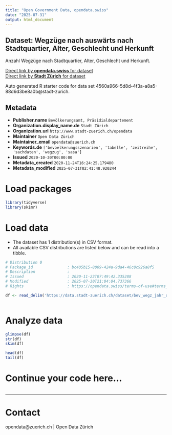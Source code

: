 ```yaml
---
title: "Open Government Data, opendata.swiss"
date: "2025-07-31"
output: html_document
---
```


## Dataset: Wegzüge nach auswärts nach Stadtquartier, Alter, Geschlecht und Herkunft


Anzahl Wegzüge nach Stadtquartier, Alter, Geschlecht und Herkunft.


[Direct link by **opendata.swiss** for dataset](https://opendata.swiss/de/dataset/wegzuge-nach-auswarts-nach-stadtquartier-alter-geschlecht-und-herkunft-seit-1993)<br>
[Direct link by **Stadt Zürich** for dataset](https://data.stadt-zuerich.ch/dataset/bev_wegz_jahr_quartier_alter_geschlecht_herkunft_od5705)

Auto generated R starter code for data set 4560a966-5d8d-4f3a-a8a5-88d6d3be8a0b@stadt-zurich.

## Metadata

- **Publisher.name** `Bevölkerungsamt, Präsidialdepartement`
- **Organization.display_name.de** `Stadt Zürich`
- **Organization.url** `http://www.stadt-zuerich.ch/opendata`
- **Maintainer** `Open Data Zürich`
- **Maintainer_email** `opendata@zuerich.ch`
- **Keywords.de** `['bevoelkerungsszenarien', 'tabelle', 'zeitreihe', 'sachdaten', 'wegzug', 'sasa']`
- **Issued** `2020-10-30T00:00:00`
- **Metadata_created** `2020-11-24T16:24:25.179480`
- **Metadata_modified** `2025-07-31T02:41:48.920244`


# Load packages

```r

library(tidyverse)
library(skimr)

```

# Load data

-   The dataset has 1 distribution(s) in CSV format.
-   All available CSV distributions are listed below and can be read into a tibble.

```r

# Distribution 0
# Package_id               : bc405b15-8009-424a-9da4-46c8c926a8f5
# Description              : 
# Issued                   : 2020-11-23T07:49:42.335288
# Modified                 : 2025-07-30T21:04:04.737366
# Rights                   : https://opendata.swiss/terms-of-use#terms_open

df <- read_delim('https://data.stadt-zuerich.ch/dataset/bev_wegz_jahr_quartier_alter_geschlecht_herkunft_od5705/download/BEV570OD5705.csv')



```

# Analyze data

```r

glimpse(df)
str(df)
skim(df)

head(df)
tail(df)

```

# Continue your code here...

```r

```

------------------------------------------------------------------------

# Contact

opendata@zuerich.ch | Open Data Zürich

